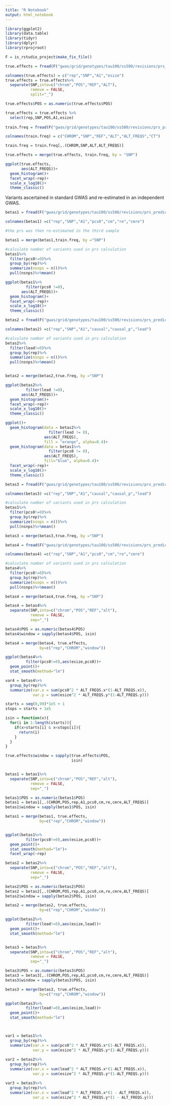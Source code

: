 ```yaml
---
title: "R Notebook"
output: html_notebook
---
```


```r

library(ggplot2)
library(data.table)
library(tidyr)
library(dplyr)
library(rprojroot)

F = is_rstudio_project$make_fix_file()

```


```r

true.effects = fread(F("gwas/grid/genotypes/tau100/ss500/revisions/prs_prediction/true_effects/genos_gridt100_l1e7_ss750_m0.05_chr1_20.rmdup.train.all.thinned_100kb.effects"))

colnames(true.effects) = c("rep","SNP","A1","esize")
true.effects = true.effects%>%
  separate(SNP,into=c("chrom","POS","REF","ALT"),
           remove = FALSE,
           split="_")

true.effects$POS = as.numeric(true.effects$POS)

true.effects = true.effects %>%
  select(rep,SNP,POS,A1,esize)
  
train.freq = fread(F("gwas/grid/genotypes/tau100/ss500/revisions/prs_prediction/freqs/genos_gridt100_l1e7_ss750_m0.05_chr1_20.rmdup.train.snps.frq.afreq.gz"))

colnames(train.freq) = c("CHROM","SNP","REF","ALT","ALT_FREQS","CT")

train.freq = train.freq[,.(CHROM,SNP,ALT,ALT_FREQS)]

true.effects = merge(true.effects, train.freq, by = "SNP")

ggplot(true.effects,
       aes(ALT_FREQS))+
  geom_histogram()+
  facet_wrap(~rep)+
  scale_x_log10()+
  theme_classic()

```

Variants ascertained in standard GWAS and re-estimated in an independent GWAS. 

```r

betas1 = fread(F("gwas/grid/genotypes/tau100/ss500/revisions/prs_prediction/betas/effects.smooth.a1_r2.pcs0.all.betas"))

colnames(betas1) =c("rep","SNP","A1","pcs0","cm","re","cmre")

#the prs was then re-estimated in the third sample

betas1 = merge(betas1,train.freq, by ="SNP")

#calculate number of variants used in prs calculation
betas1%>%
  filter(pcs0!=0)%>%
  group_by(rep)%>%
  summarize(nsnps = n())%>%
  pull(nsnps)%>%mean()

ggplot(betas1%>%
         filter(pcs0 !=0),
       aes(ALT_FREQS))+
  geom_histogram()+
  facet_wrap(~rep)+
  scale_x_log10()+
  theme_classic()

```

```r

betas2 = fread(F("gwas/grid/genotypes/tau100/ss500/revisions/prs_prediction/betas/effects.smooth.a3s_r1.pcs0.all.betas"))

colnames(betas2) =c("rep","SNP","A1","causal","causal_p","lead")

#calculate number of variants used in prs calculation
betas2%>%
  filter(lead!=0)%>%
  group_by(rep)%>%
  summarize(nsnps = n())%>%
  pull(nsnps)%>%mean()


betas2 = merge(betas2,true.freq, by ="SNP")

ggplot(betas2%>%
         filter(lead !=0),
       aes(ALT_FREQS))+
  geom_histogram()+
  facet_wrap(~rep)+
  scale_x_log10()+
  theme_classic()

```



```r

ggplot()+
  geom_histogram(data = betas2%>%
                   filter(lead != 0),
                 aes(ALT_FREQS),
                 fill = "orange", alpha=0.4)+
  geom_histogram(data = betas1%>%
                   filter(pcs0 != 0),
                 aes(ALT_FREQS),
                 fill="blue", alpha=0.4)+
  facet_wrap(~rep)+
  scale_x_log10()+
  theme_classic()

```


```r

betas3 = fread(F("gwas/grid/genotypes/tau100/ss500/revisions/prs_prediction/betas/effects.smooth.a3s_r1.re.all.betas"))

colnames(betas3) =c("rep","SNP","A1","causal","causal_p","lead")

#calculate number of variants used in prs calculation
betas1%>%
  filter(pcs0!=0)%>%
  group_by(rep)%>%
  summarize(nsnps = n())%>%
  pull(nsnps)%>%mean()

betas3 = merge(betas3,true.freq, by ="SNP")


```


```r

betas4 = fread(F("gwas/grid/genotypes/tau100/ss500/revisions/prs_prediction/betas/effects.smooth.a1_r3s.ncorr.all.betas"))

colnames(betas4) =c("rep","SNP","A1","pcs0","cm","re","cmre")

#calculate number of variants used in prs calculation
betas4%>%
  filter(pcs0!=0)%>%
  group_by(rep)%>%
  summarize(nsnps = n())%>%
  pull(nsnps)%>%mean()

betas4 = merge(betas4,true.freq, by ="SNP")

betas4 = betas4%>%
  separate(SNP,into=c("chrom","POS","REF","alt"),
           remove = FALSE,
           sep="_")

betas4$POS = as.numeric(betas4$POS)
betas4$window = sapply(betas4$POS, isin)

betas4 = merge(betas4, true.effects,
               by=c("rep","CHROM","window"))

ggplot(betas4%>%
         filter(pcs0!=0),aes(esize,pcs0))+
  geom_point()+
  stat_smooth(method="lm")

var4 = betas4%>%
  group_by(rep)%>%
  summarize(var.x = sum(pcs0^2 * ALT_FREQS.x*(1-ALT_FREQS.x)),
            var.y = sum(esize^2 * ALT_FREQS.y*(1-ALT_FREQS.y)))

```



```r

starts = seq(0,99)*1e5 + 1
stops = starts + 1e5

isin = function(x){
  for(i in 1:length(starts)){
    if(x>starts[i] & x<stops[i]){
      return(i)
    }
  }
}

true.effects$window = sapply(true.effects$POS,
                             isin)


betas1 = betas1%>%
  separate(SNP,into=c("chrom","POS","REF","alt"),
           remove = FALSE,
           sep="_")

betas1$POS = as.numeric(betas1$POS)
betas1 = betas1[,.(CHROM,POS,rep,A1,pcs0,cm,re,cmre,ALT_FREQS)]
betas1$window = sapply(betas1$POS, isin)

betas1 = merge(betas1, true.effects,
               by=c("rep","CHROM","window"))


ggplot(betas1%>%
         filter(pcs0!=0),aes(esize,pcs0))+
  geom_point()+
  stat_smooth(method="lm")+
  facet_wrap(~rep)

betas2 = betas2%>%
  separate(SNP,into=c("chrom","POS","REF","alt"),
           remove = FALSE,
           sep="_")

betas2$POS = as.numeric(betas2$POS)
betas2 = betas2[,.(CHROM,POS,rep,A1,pcs0,cm,re,cmre,ALT_FREQS)]
betas2$window = sapply(betas2$POS, isin)

betas2 = merge(betas2, true.effects,
               by=c("rep","CHROM","window"))

ggplot(betas2%>%
         filter(lead!=0),aes(esize,lead))+
  geom_point()+
  stat_smooth(method="lm")


betas3 = betas3%>%
  separate(SNP,into=c("chrom","POS","REF","alt"),
           remove = FALSE,
           sep="_")

betas3$POS = as.numeric(betas3$POS)
betas3 = betas3[,.(CHROM,POS,rep,A1,pcs0,cm,re,cmre,ALT_FREQS)]
betas3$window = sapply(betas3$POS, isin)

betas3 = merge(betas3, true.effects,
               by=c("rep","CHROM","window"))

ggplot(betas3%>%
         filter(lead!=0),aes(esize,lead))+
  geom_point()+
  stat_smooth(method="lm")



var1 = betas1%>%
  group_by(rep)%>%
  summarize(var.x = sum(pcs0^2 * ALT_FREQS.x*(1-ALT_FREQS.x)),
            var.y = sum(esize^2 * ALT_FREQS.y*(1-ALT_FREQS.y)))
  
var2 = betas2%>%
  group_by(rep)%>%
  summarize(var.x = sum(lead^2 * ALT_FREQS.x*(1-ALT_FREQS.x)),
            var.y = sum(esize^2 * ALT_FREQS.y*(1-ALT_FREQS.y)))

var3 = betas3%>%
  group_by(rep)%>%
  summarize(var.x = sum(lead^2 * ALT_FREQS.x*(1 - ALT_FREQS.x)),
            var.y = sum(esize^2 * ALT_FREQS.y*(1 - ALT_FREQS.y)))




```


